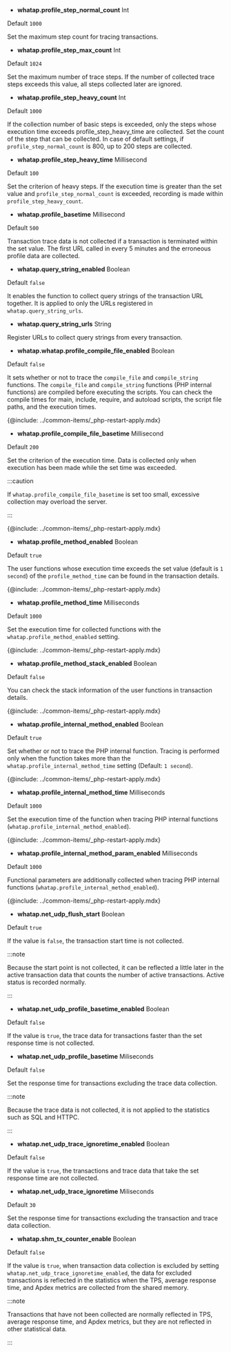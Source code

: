 -   **whatap.profile_step_normal_count** <span class='type'>Int</span>

  Default `1000`

  Set the maximum step count for tracing transactions.

-   **whatap.profile_step_max_count** <span class='type'>Int</span>

  Default `1024`

  Set the maximum number of trace steps. If the number of collected trace steps exceeds this value, all steps collected later are ignored.

-   **whatap.profile_step_heavy_count** <span class='type'>Int</span>

  Default `1000`

  If the collection number of basic steps is exceeded, only the steps whose execution time exceeds profile_step_heavy_time are collected. Set the count of the step that can be collected. In case of default settings, if `profile_step_normal_count` is 800, up to 200 steps are collected.

-   **whatap.profile_step_heavy_time** <span class='type'>Millisecond</span> <!-- 문장 부자연스러움 -->

  Default `100`

  Set the criterion of heavy steps. If the execution time is greater than the set value and `profile_step_normal_count` is exceeded, recording is made within `profile_step_heavy_count`.

-   **whatap.profile_basetime** <span class='type'>Millisecond</span>

  Default `500`

  Transaction trace data is not collected if a transaction is terminated within the set value. The first URL called in every 5 minutes and the erroneous profile data are collected.

-   **whatap.query_string_enabled** <span class='type'>Boolean</span>

  Default `false`

  It enables the function to collect query strings of the transaction URL together. It is applied to only the URLs registered in `whatap.query_string_urls`.

-   **whatap.query_string_urls** <span class='type'>String</span>

  Register URLs to collect query strings from every transaction.

-   **whatap.whatap.profile_compile_file_enabled** <span class='type'>Boolean</span>

  Default `false`

  It sets whether or not to trace the `compile_file` and `compile_string` functions. The `compile_file` and `compile_string` functions (PHP internal functions) are compiled before executing the scripts. You can check the compile times for main, include, require, and autoload scripts, the script file paths, and the execution times.

{@include: ../common-items/_php-restart-apply.mdx}

-   **whatap.profile_compile_file_basetime** <span class='type'>Millisecond</span>

  Default `200`

  Set the criterion of the execution time. Data is collected only when execution has been made while the set time was exceeded.

  :::caution

  If `whatap.profile_compile_file_basetime` is set too small, excessive collection may overload the server.

  :::

{@include: ../common-items/_php-restart-apply.mdx}

-   **whatap.profile_method_enabled** <span class='type'>Boolean</span>

  Default `true`

  The user functions whose execution time exceeds the set value (default is `1 second`) of the `profile_method_time` can be found in the transaction details.

{@include: ../common-items/_php-restart-apply.mdx}

-   **whatap.profile_method_time** <span class='type'>Milliseconds</span>

  Default `1000`

  Set the execution time for collected functions with the `whatap.profile_method_enabled` setting. 

{@include: ../common-items/_php-restart-apply.mdx}

-   **whatap.profile_method_stack_enabled** <span class='type'>Boolean</span>

  Default `false`

  You can check the stack information of the user functions in transaction details.

{@include: ../common-items/_php-restart-apply.mdx}

-   **whatap.profile_internal_method_enabled** <span class='type'>Boolean</span>

  Default `true`

  Set whether or not to trace the PHP internal function. Tracing is performed only when the function takes more than the `whatap.profile_internal_method_time` setting (Default: `1 second`). 

{@include: ../common-items/_php-restart-apply.mdx}

-   **whatap.profile_internal_method_time** <span class='type'>Milliseconds</span> <!-- 두 개가 어떻게 다른지? 0309 수정완-->

  Default `1000`

  Set the execution time of the function when tracing PHP internal functions (`whatap.profile_internal_method_enabled`). 

{@include: ../common-items/_php-restart-apply.mdx}

-   **whatap.profile_internal_method_param_enabled** <span class='type'>Milliseconds</span>

  Default `1000`

  Functional parameters are additionally collected when tracing PHP internal functions (`whatap.profile_internal_method_enabled`).

{@include: ../common-items/_php-restart-apply.mdx}

-   **whatap.net_udp_flush_start** <span class='type'>Boolean</span>

  Default `true`

  If the value is `false`, the transaction start time is not collected.

  :::note

  Because the start point is not collected, it can be reflected a little later in the active transaction data that counts the number of active transactions. Active status is recorded normally.

  :::

-   **whatap.net_udp_profile_basetime_enabled** <span class='type'>Boolean</span>

  Default `false`

  If the value is `true`, the trace data for transactions faster than the set response time is not collected.

-   **whatap.net_udp_profile_basetime** <span class='type'>Miliseconds</span>

  Default `false`

  Set the response time for transactions excluding the trace data collection.

  :::note

  Because the trace data is not collected, it is not applied to the statistics such as SQL and HTTPC.

  :::

-   **whatap.net_udp_trace_ignoretime_enabled** <span class='type'>Boolean</span>

  Default `false`

  If the value is `true`, the transactions and trace data that take the set response time are not collected.

-   **whatap.net_udp_trace_ignoretime** <span class='type'>Miliseconds</span>

  Default `30`

  Set the response time for transactions excluding the transaction and trace data collection.

-   **whatap.shm_tx_counter_enable** <span class='type'>Boolean</span>

  Default `false`

  If the value is `true`, when transaction data collection is excluded by setting `whatap.net_udp_trace_ignoretime_enabled`, the data for excluded transactions is reflected in the statistics when the TPS, average response time, and Apdex metrics are collected from the shared memory.

  :::note

  Transactions that have not been collected are normally reflected in TPS, average response time, and Apdex metrics, but they are not reflected in other statistical data.

  :::
